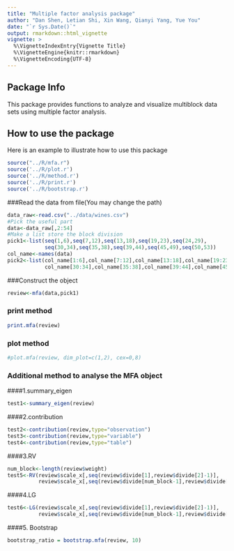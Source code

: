 ```yaml
---
title: "Multiple factor analysis package"
author: "Dan Shen, Letian Shi, Xin Wang, Qianyi Yang, Yue You"
date: "`r Sys.Date()`"
output: rmarkdown::html_vignette
vignette: >
  %\VignetteIndexEntry{Vignette Title}
  %\VignetteEngine{knitr::rmarkdown}
  %\VignetteEncoding{UTF-8}
---
```

## Package Info
This package provides functions to analyze and visualize multiblock data sets using multiple factor analysis.

## How to use the package

Here is an example to illustrate how to use this package
```r
source("../R/mfa.r")
source('../R/plot.r')
source('../R/method.r')
source('../R/print.r')
source('../R/bootstrap.r')
```
###Read the data from file(You may change the path)
```r
data_raw<-read.csv("../data/wines.csv")
#Pick the useful part
data<-data_raw[,2:54]
#Make a list store the block division
pick1<-list(seq(1,6),seq(7,12),seq(13,18),seq(19,23),seq(24,29),
            seq(30,34),seq(35,38),seq(39,44),seq(45,49),seq(50,53))
col_name<-names(data)
pick2<-list(col_name[1:6],col_name[7:12],col_name[13:18],col_name[19:23],col_name[24:29],
            col_name[30:34],col_name[35:38],col_name[39:44],col_name[45:49],col_name[50:53])
```

###Construct the object 
```r
review<-mfa(data,pick1)
```
### print method
```r
print.mfa(review)
```
### plot method
```r
#plot.mfa(review, dim_plot=c(1,2), cex=0,8)
```
### Additional method to analyse the MFA object
####1.summary_eigen
```r
test1<-summary_eigen(review)
```
####2.contribution
```r
test2<-contribution(review,type="observation")
test3<-contribution(review,type="variable")
test4<-contribution(review,type="table")
```
####3.RV
```r
num_block<-length(review$weight)
test5<-RV(review$scale_x[,seq(review$divide[1],review$divide[2]-1)],
          review$scale_x[,seq(review$divide[num_block-1],review$divide[num_block]-1)])
```
####4.LG
```r
test6<-LG(review$scale_x[,seq(review$divide[1],review$divide[2]-1)],
          review$scale_x[,seq(review$divide[num_block-1],review$divide[num_block]-1)])
```
####5. Bootstrap
```r
bootstrap_ratio = bootstrap.mfa(review, 10)
```
